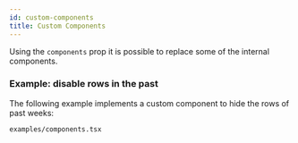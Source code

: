 ```yaml
---
id: custom-components
title: Custom Components
---
```


Using the `components` prop it is possible to replace some of the internal components.

### Example: disable rows in the past

The following example implements a custom component to hide the rows of past weeks:

```include
examples/components.tsx
```
